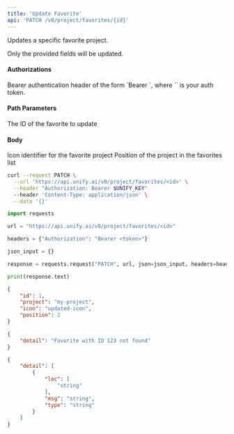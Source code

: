 ```yaml
---
title: 'Update Favorite'
api: 'PATCH /v0/project/favorites/{id}'
---
```

Updates a specific favorite project.

Only the provided fields will be updated.

#### Authorizations

<ParamField header="Authorization" type="string" required="true">
  Bearer authentication header of the form `Bearer <token>`, where `<token>` is your auth token.
</ParamField>

#### Path Parameters

<ParamField query="id" type="integer" required="true">
The ID of the favorite to update
</ParamField>

#### Body

<ParamField body="icon" type="string | null" >
Icon identifier for the favorite project
</ParamField>

<ParamField body="position" type="integer | null" >
Position of the project in the favorites list
</ParamField>

<RequestExample>

```bash cURL
curl --request PATCH \
  --url 'https://api.unify.ai/v0/project/favorites/<id>' \
  --header "Authorization: Bearer $UNIFY_KEY"
  --header 'Content-Type: application/json' \
  --data '{}'
```

```python Python
import requests

url = "https://api.unify.ai/v0/project/favorites/<id>"

headers = {"Authorization": "Bearer <token>"}

json_input = {}

response = requests.request("PATCH", url, json=json_input, headers=headers)

print(response.text)
```

</RequestExample>
<ResponseExample>

```json 200
{
    "id": 1,
    "project": "my-project",
    "icon": "updated-icon",
    "position": 2
}
```

```json 404
{
    "detail": "Favorite with ID 123 not found"
}
```

```json 422
{
    "detail": [
        {
            "loc": [
                "string"
            ],
            "msg": "string",
            "type": "string"
        }
    ]
}
```

</ResponseExample>
